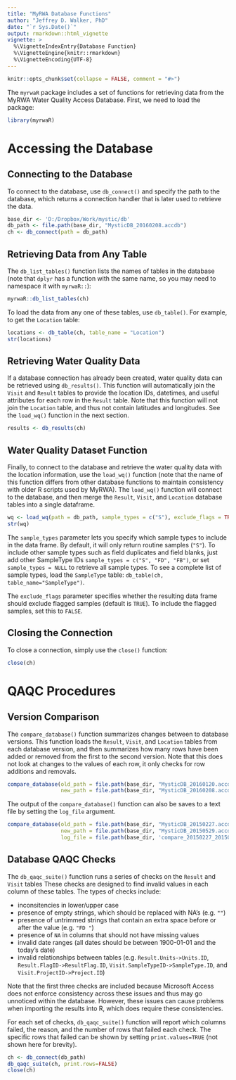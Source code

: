 ```yaml
---
title: "MyRWA Database Functions"
author: "Jeffrey D. Walker, PhD"
date: "`r Sys.Date()`"
output: rmarkdown::html_vignette
vignette: >
  %\VignetteIndexEntry{Database Function}
  %\VignetteEngine{knitr::rmarkdown}
  %\VignetteEncoding{UTF-8}
---
```


```r
knitr::opts_chunk$set(collapse = FALSE, comment = "#>")
```

The `myrwaR` package includes a set of functions for retrieving data from the MyRWA Water Quality Access Database. First, we need to load the package:

```r
library(myrwaR)
```

# Accessing the Database

## Connecting to the Database

To connect to the database, use `db_connect()` and specify the path to the database, which returns a connection handler that is later used to retrieve the data.

```r
base_dir <- 'D:/Dropbox/Work/mystic/db'
db_path <- file.path(base_dir, "MysticDB_20160208.accdb")
ch <- db_connect(path = db_path)
```

## Retrieving Data from Any Table

The `db_list_tables()` function lists the names of tables in the database (note that `dplyr` has 
a function with the same name, so you may need to namespace it with `myrwaR::`):

```r
myrwaR::db_list_tables(ch)
```

To load the data from any one of these tables, use `db_table()`. For example, to get the `Location` table:

```r
locations <- db_table(ch, table_name = "Location")
str(locations)
```


## Retrieving Water Quality Data

If a database connection has already been created, water quality data can be retrieved using `db_results()`. This function will automatically join the `Visit` and `Result` tables to provide the location IDs, datetimes, and useful attributes for each row in the `Result` table. Note that this function will not join the `Location` table, and thus not contain latitudes and longitudes. See the `load_wq()` function in the next section.

```r
results <- db_results(ch)
```

## Water Quality Dataset Function

Finally, to connect to the database and retrieve the water quality data with the location information, use the `load_wq()` function (note that the name of this function differs from other database functions to maintain consistency with older R scripts used by MyRWA). The `load_wq()` function will connect to the database, and then merge the `Result`, `Visit`, and `Location` database tables into a single dataframe.

```r
wq <- load_wq(path = db_path, sample_types = c("S"), exclude_flags = TRUE)
str(wq)
```

The `sample_types` parameter lets you specify which sample types to include in the data frame. By default, it will only return routine samples (`"S"`). To include other sample types such as field duplicates and field blanks, just add other SampleType IDs `sample_types = c("S", "FD", "FB")`, or set `sample_types = NULL` to retrieve all sample types. To see a complete list of sample types, load the `SampleType` table: `db_table(ch, table_name="SampleType")`.

The `exclude_flags` parameter specifies whether the resulting data frame should exclude flagged samples (default is `TRUE`). To include the flagged samples, set this to `FALSE`.

## Closing the Connection

To close a connection, simply use the `close()` function:

```r
close(ch)
```

# QAQC Procedures

## Version Comparison

The `compare_database()` function summarizes changes between to database versions. This function loads the `Result`, `Visit`, and `Location` tables from each database version, and then summarizes how many rows have been added or removed from the first to the second version. Note that this does not look at changes to the values of each row, it only checks for row additions and removals.

```r
compare_database(old_path = file.path(base_dir, "MysticDB_20160120.accdb"),
                 new_path = file.path(base_dir, "MysticDB_20160208.accdb"))
```

The output of the `compare_database()` function can also be saves to a text file by setting the `log_file` argument.

```r
compare_database(old_path = file.path(base_dir, "MysticDB_20150227.accdb"),
                 new_path = file.path(base_dir, "MysticDB_20150529.accdb"),
                 log_file = file.path(base_dir, 'compare_20150227_20150529.txt'))
```

## Database QAQC Checks

The `db_qaqc_suite()` function runs a series of checks on the `Result` and `Visit` tables These checks are designed to find invalid values in each column of these tables. The types of checks include:

- inconsitencies in lower/upper case
- presence of empty strings, which should be replaced with NA's (e.g. `""`)
- presence of untrimmed strings that contain an extra space before or after the value (e.g. `"FD "`)
- presence of `NA` in columns that should not have missing values 
- invalid date ranges (all dates should be between 1900-01-01 and the today's date)
- invalid relationships between tables (e.g. `Result.Units->Units.ID`, `Result.FlagID->ResultFlag.ID`, `Visit.SampleTypeID->SampleType.ID`, and `Visit.ProjectID->Project.ID`)

Note that the first three checks are included because Microsoft Access does not enforce consistency across these issues and thus may go unnoticed within the database. However, these issues can cause problems when importing the results into R, which does require these consistencies.

For each set of checks, `db_qaqc_suite()` function will report which columns failed, the reason, and the number of rows that failed each check. The specific rows that failed can be shown by setting `print.values=TRUE` (not shown here for brevity). 

```r
ch <- db_connect(db_path)
db_qaqc_suite(ch, print.rows=FALSE)
close(ch)
```
